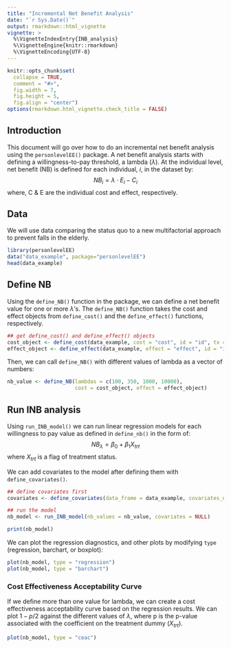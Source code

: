 ```yaml
---
title: "Incremental Net Benefit Analysis"
date: "`r Sys.Date()`"
output: rmarkdown::html_vignette
vignette: >
  %\VignetteIndexEntry{INB_analysis}
  %\VignetteEngine{knitr::rmarkdown}
  %\VignetteEncoding{UTF-8}
---
```


```r
knitr::opts_chunk$set(
  collapse = TRUE,
  comment = "#>",
  fig.width = 7,
  fig.height = 5,
  fig.align = "center")
options(rmarkdown.html_vignette.check_title = FALSE)
```

## Introduction

This document will go over how to do an incremental net benefit analysis using the `personlevelEE()` package. A net benefit analysis starts with defining a willingness-to-pay threshold, a lambda ($\lambda$). At the individual level, net benefit (NB) is defined for each individual, $i$, in the dataset by:
$$ NB_i = \lambda \cdot E_i - C_i$$
where, C & E are the individual cost and effect, respectively.


## Data
We will use data comparing the status quo to a new multifactorial approach to prevent falls in the elderly.
```r
library(personlevelEE)
data("data_example", package="personlevelEE")
head(data_example)
```

## Define NB

Using the `define_NB()` function in the package, we can define a net benefit value for one or more $\lambda$'s. The `define_NB()` function takes the cost and effect objects from `define_cost()` and the `define_effect()` functions, respectively. 

```r
## get define_cost() and define_effect() objects
cost_object <- define_cost(data_example, cost = "cost", id = "id", tx = "tx")
effect_object <- define_effect(data_example, effect = "effect", id = "id", tx = "tx")
```

Then, we can call `define_NB()` with different values of lambda as a vector of numbers:
```r
nb_value <- define_NB(lambdas = c(100, 350, 1000, 10000),
                      cost = cost_object, effect = effect_object)
```

## Run INB analysis

Using `run_INB_model()` we can run linear regression models for each willingness to pay value as defined in `define_nb()` in the form of:
$$ NB_\lambda = \beta_0 + \beta_1X_{trt}  $$ 
where $X_{trt}$ is a flag of treatment status.

We can add covariates to the model after defining them with `define_covariates()`. 

```r
## define covariates first
covariates <- define_covariates(data_frame = data_example, covariates_names = c("age", "sex"), id = id)

## run the model
nb_model <- run_INB_model(nb_values = nb_value, covariates = NULL)

print(nb_model)
```


We can plot the regression diagnostics, and other plots by modifying `type` (regression, barchart, or boxplot):
```r
plot(nb_model, type = "regression")
plot(nb_model, type = "barchart")
```



### Cost Effectiveness Acceptability Curve

If we define more than one value for lambda, we can create a cost effectiveness acceptability curve based on the regression results. We can plot $1-p/2$ against the different values of $\lambda$, where p is the p-value associated with the coefficient on the treatment dummy ($X_{trt}$).

```r
plot(nb_model, type = "ceac")
```


